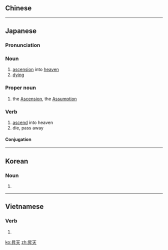 {{also|升天}}
==Chinese==
{{zh-see|升天|v}}

----

==Japanese==
{{ja-kanjitab|しょう|てん|yomi=on}}

===Pronunciation===
{{ja-pron|しょうてん|y=o}}

===Noun===
{{ja-noun|しょうてん}}

# [[ascension]] into [[heaven]]
# [[dying]]

===Proper noun===
{{ja-pos|proper|しょうてん}}

# {{lb|ja|religion|sort=しょうてん}} the [[Ascension]], the [[Assumption]]

===Verb===
{{ja-verb-suru|tr=intrans|しょうてん}}

# [[ascend]] into heaven
# die, pass away

====Conjugation====
{{ja-suru|しょうてん}}

----

==Korean==
{{ko-hanjatab|}}

===Noun===
{{ko-noun|hj|hangeul=승천}}

# {{hanja form of|승천|[[ascension]] into [[heaven]]}}

----

==Vietnamese==
{{vi-hantutab|昇|天}}

===Verb===
{{vi-hantu}}

# {{han tu form of|thăng thiên|ascend into heaven}}

[[ko:昇天]]
[[zh:昇天]]